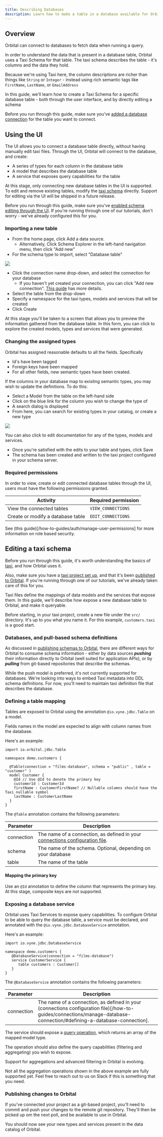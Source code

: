 ```yaml
---
title: Describing Databases
description: Learn how to make a table in a database available for Orbital
---
```




## Overview
Orbital can connect to databases to fetch data when running a query.

In order to understand the data that is present in a database table, Orbital uses a Taxi Schema for that table.
The taxi schema describes the table - it's columns and the data they hold.

Because we're using Taxi here, the column descriptions are richer than things like `String` or `Integer` - instead using rich semantic tags like `FirstName`,
`LastName`, or `EmailAddress`

In this guide, we'll learn how to create a Taxi Schema for a specific database table - both through the user interface, and by directly editing a schema

<Callout type='note' title='Before you continue...'>

  Before you run through this guide, make sure you've [added a database
  connection](../connecting-data-sources/connecting-a-database) for the table you want to connect.

</Callout>

## Using the UI

The UI allows you to connect a database table directly, without having manually edit taxi files.
Through the UI, Orbital will connect to the database, and create:

 * A series of types for each column in the database table
 * A model that describes the database table
 * A service that exposes query capabilities for the table

<Callout type='note' title='Coming soon...'>

   At this stage, only connecting new database tables in the UI is supported.  To edit and remove existing tables,
   modify the [taxi schema](#editing-a-taxi-schema) directly.  Support for editing via the UI will be shipped in a
   future release.

</Callout>


<Callout type='note' title='Before you continue...'>

   Before you run through this guide, make sure you've [enabled schema editing through the UI](./enable-ui-schema-editing/).  If you're running through
   one of our tutorials, don't worry - we've already configured this for you.

</Callout>

### Importing a new table

 * From the home page, click Add a data source.
   * Alternatively, Click Schema Explorer in the left-hand navigation menu, then click "Add new"
 * For the schema type to import, select "Database table"


<img src={NewDataSource.src} />

 * Click the connection name drop-down, and select the connection for your database
   * If you haven't yet created your connection, you can click "Add new connection". [This guide](../connecting-data-sources/connecting-a-database#create-a-connection-when-importing-a-new-data-source) has more details.
 * Select the table from the drop-down
 * Specify a namespace for the taxi types, models and services that will be created
 * Click Create

At this stage you'll be taken to a screen that allows you to preview the information gathered from the database table.
In this form, you can click to explore the created models, types and services that were generated.


### Changing the assigned types
Orbital has assigned reasonable defaults to all the fields.  Specifically

 * Id's have been tagged
 * Foreign keys have been mapped
 * For all other fields, new semantic types have been created.

If the columns in your database map to exisitng semantic types, you may wish to update the definitions.
To do this:

 * Select a Model from the table on the left-hand side
 * Click on the blue link for the column you wish to change the type of
 * A search dialog is displayed
 * From here, you can search for existing types in your catalog, or create a new type

<img src={TypeSearch.src} />

You can also click to edit documentation for any of the types, models and services.

 * Once you're satisfied with the edits to your table and types, click Save
 * The schema has been created and written to the taxi project configured in your schema server.


### Required permissions
In order to view, create or edit connected database tables through the UI, users must have the following permissions granted.

| Activity                          | Required permission |
|-----------------------------------|---------------------|
| View the connected tables         | `VIEW_CONNECTIONS`  |
| Create or modify a database table | `EDIT_CONNECTIONS`  |

See (this guide)[/how-to-guides/auth/manage-user-permissions] for more information on role based security.


## Editing a taxi schema

<Callout type='note' title='Before you continue...'>

   Before you run through this guide, it's worth understanding the basics of [taxi](https://taxilang.org/language-reference/taxi-language/), and how Orbital uses it.

   Also, make sure you have a [taxi project set up](https://taxilang.org/intro/getting-started/), and that it's been [published to Orbital](docs/connecting-data-sources/connecting-a-git-repo/).  If you're running through one of our
   tutorials, we've already taken care of this for you.

</Callout>

Taxi files define the mappings of data models and the services that expose them.
In this guide, we'll describe how expose a new database table to Orbital, and make it queryable.

Before starting, in your taxi project, create a new file under the `src/` directory.  It's up to you what
you name it. For this example, `customers.taxi` is a good start.

### Databases, and pull-based schema definitions

As discussed in [publishing schemas to Orbital](/docs/connecting-data-sources/schema-publication-methods/), there
are different ways for Orbital to consume schema information - either by data sources ***pushing*** their information
directly to Orbital (well suited for application APIs), or by ***pulling*** from git-based repositories that describe the
schemas.

While the push model is preferred, it's not currently supported for databases.  We're looking into ways to embed
Taxi metadata into DDL schema definitions.  For now, you'll need to maintain taxi definition file that describes the
database.


### Defining a table mapping

Tables are exposed to Orbital using the annotation `@io.vyne.jdbc.Table` on a model.

Fields names in the model are expected to align with column names from the database.

Here's an example:

```taxi
import io.orbital.jdbc.Table

namespace demo.customers {

  @Table(connection = "films-database", schema = "public" , table = "customer" )
  model Customer {
    @Id // Use @Id to denote the primary key
    customerId : CustomerId
    firstName : CustomerFirstName? // Nullable columns should have the Taxi nullable symbol
    lastName : CustomerLastName
  }
}
```

The `@Table` annotation contains the following parameters:

| Parameter  | Description                                                                                                                                                         |
|------------|---------------------------------------------------------------------------------------------------------------------------------------------------------------------|
| connection | The name of a connection, as defined in your [connections configuration file](/docs/connecting-data-sources/connecting-a-database/#defining-a-database-connection). |
| schema     | The name of the schema.  Optional, depending on your database                                                                                                       |
| table      | The name of the table                                                                                                                                               |



#### Mapping the primary key
Use an `@Id` annotation to define the column that represents the primary key.  At this stage, composite keys
are not supported.

### Exposing a database service
Orbital uses Taxi Services to expose query capabilities.  To configure Orbital to be able to query the database table, a
service must be declared, and annotated with the `@io.vyne.jdbc.DatabaseService` annotation.

Here's an example:

```
import io.vyne.jdbc.DatabaseService

namespace demo.customers {
   @DatabaseService(connection = "films-database")
   service CustomerService {
      table customers : Customer[]
   }
}

```


The `@DatabaseService` annotation contains the following parameters:

| Parameter  | Description                                                                                                                                                           |
|------------|-----------------------------------------------------------------------------------------------------------------------------------------------------------------------|
| connection | The name of a connection, as defined in your (connections configuration file)[/how-to-guides/connections/manage-database-connection/#defining-a-database-connection]. |


The service should expose a [query operation](https://docs.taxilang.org/language-reference/describing-services/#query-operations), which returns an array of the mapped model type.

The operation should also define the query capabilities (filtering and aggregating) you wish to expose.

<Callout type='note' title='Coming soon...'>

   Support for aggregations and advanced filtering in Orbital is evolving.

   Not all the aggregation operations shown in the above example are fully supported yet.  Feel free to reach out to us on Slack if this is something that you need.

</Callout>

### Publishing changes to Orbital

<!-- If you've connected your Taxi project to Orbital as a local file-based project, then as soon as you save your changes, they're published to Orbital, and available to use. -->

If you've connected your project as a git-based project, you'll need to commit and push your changes to the remote git repository.  They'll then be picked up om the next poll, and be available to use in Orbital.

You should now see your new types and services present in the data catalog of Orbital.
